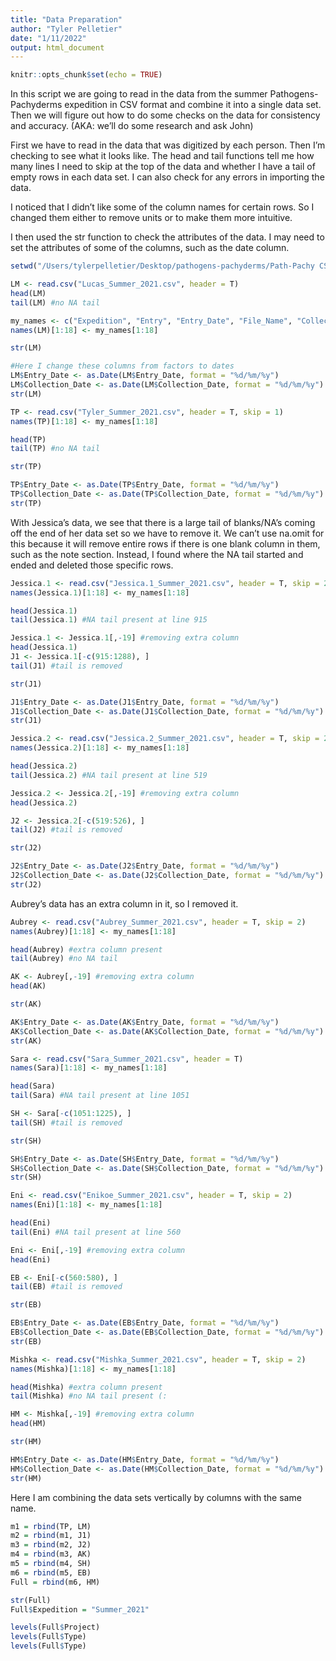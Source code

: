 ```yaml
---
title: "Data Preparation"
author: "Tyler Pelletier"
date: "1/11/2022"
output: html_document
---
```


```r
knitr::opts_chunk$set(echo = TRUE)
```
In this script we are going to read in the data from the summer Pathogens-Pachyderms expedition in CSV format and combine it into a single data set. Then we will figure out how to do some checks on the data for consistency and accuracy. (AKA: we'll do some research and ask John)

First we have to read in the data that was digitized by each person. Then I'm checking to see what it looks like. The head and tail functions tell me how many lines I need to skip at the top of the data and whether I have a tail of empty rows in each data set. I can also check for any errors in importing the data.

I noticed that I didn't like some of the column names for certain rows. So I changed them either to remove units or to make them more intuitive.

I then used the str function to check the attributes of the data. I may need to set the attributes of some of the columns, such as the date column.
```r
setwd("/Users/tylerpelletier/Desktop/pathogens-pachyderms/Path-Pachy CSV/")

LM <- read.csv("Lucas_Summer_2021.csv", header = T)
head(LM)
tail(LM) #no NA tail

my_names <- c("Expedition", "Entry", "Entry_Date", "File_Name", "Collection_Date", "Note_Taker", "Project", "Plot", "Grid", "Plant_tag", "X_coord", "Y_coord", "Tool", "POM", "DBH", "Height", "Type", "Note")
names(LM)[1:18] <- my_names[1:18]

str(LM)

#Here I change these columns from factors to dates
LM$Entry_Date <- as.Date(LM$Entry_Date, format = "%d/%m/%y") 
LM$Collection_Date <- as.Date(LM$Collection_Date, format = "%d/%m/%y")
str(LM)
```

```r
TP <- read.csv("Tyler_Summer_2021.csv", header = T, skip = 1)
names(TP)[1:18] <- my_names[1:18]

head(TP)
tail(TP) #no NA tail

str(TP)

TP$Entry_Date <- as.Date(TP$Entry_Date, format = "%d/%m/%y")
TP$Collection_Date <- as.Date(TP$Collection_Date, format = "%d/%m/%y")
str(TP)
```

With Jessica's data, we see that there is a large tail of blanks/NA's coming off the end of her data set so we have to remove it. We can't use na.omit for this because it will remove entire rows if there is one blank column in them, such as the note section. Instead, I found where the NA tail started and ended and deleted those specific rows.
```r
Jessica.1 <- read.csv("Jessica.1_Summer_2021.csv", header = T, skip = 2)
names(Jessica.1)[1:18] <- my_names[1:18]

head(Jessica.1)
tail(Jessica.1) #NA tail present at line 915

Jessica.1 <- Jessica.1[,-19] #removing extra column
head(Jessica.1) 
J1 <- Jessica.1[-c(915:1288), ]
tail(J1) #tail is removed

str(J1)

J1$Entry_Date <- as.Date(J1$Entry_Date, format = "%d/%m/%y")
J1$Collection_Date <- as.Date(J1$Collection_Date, format = "%d/%m/%y")
str(J1)
```

```r
Jessica.2 <- read.csv("Jessica.2_Summer_2021.csv", header = T, skip = 2)
names(Jessica.2)[1:18] <- my_names[1:18]

head(Jessica.2)
tail(Jessica.2) #NA tail present at line 519

Jessica.2 <- Jessica.2[,-19] #removing extra column
head(Jessica.2) 

J2 <- Jessica.2[-c(519:526), ]
tail(J2) #tail is removed

str(J2)

J2$Entry_Date <- as.Date(J2$Entry_Date, format = "%d/%m/%y")
J2$Collection_Date <- as.Date(J2$Collection_Date, format = "%d/%m/%y")
str(J2)
```

Aubrey's data has an extra column in it, so I removed it.
```r
Aubrey <- read.csv("Aubrey_Summer_2021.csv", header = T, skip = 2)
names(Aubrey)[1:18] <- my_names[1:18]

head(Aubrey) #extra column present
tail(Aubrey) #no NA tail

AK <- Aubrey[,-19] #removing extra column
head(AK) 

str(AK)

AK$Entry_Date <- as.Date(AK$Entry_Date, format = "%d/%m/%y")
AK$Collection_Date <- as.Date(AK$Collection_Date, format = "%d/%m/%y")
str(AK)
```

```r
Sara <- read.csv("Sara_Summer_2021.csv", header = T)
names(Sara)[1:18] <- my_names[1:18]

head(Sara)
tail(Sara) #NA tail present at line 1051

SH <- Sara[-c(1051:1225), ]
tail(SH) #tail is removed

str(SH)

SH$Entry_Date <- as.Date(SH$Entry_Date, format = "%d/%m/%y")
SH$Collection_Date <- as.Date(SH$Collection_Date, format = "%d/%m/%y")
str(SH)
```

```r
Eni <- read.csv("Enikoe_Summer_2021.csv", header = T, skip = 2)
names(Eni)[1:18] <- my_names[1:18]

head(Eni)
tail(Eni) #NA tail present at line 560

Eni <- Eni[,-19] #removing extra column
head(Eni) 

EB <- Eni[-c(560:580), ]
tail(EB) #tail is removed

str(EB)

EB$Entry_Date <- as.Date(EB$Entry_Date, format = "%d/%m/%y")
EB$Collection_Date <- as.Date(EB$Collection_Date, format = "%d/%m/%y")
str(EB)
```

```r
Mishka <- read.csv("Mishka_Summer_2021.csv", header = T, skip = 2)
names(Mishka)[1:18] <- my_names[1:18]

head(Mishka) #extra column present
tail(Mishka) #no NA tail present (:

HM <- Mishka[,-19] #removing extra column
head(HM) 

str(HM)

HM$Entry_Date <- as.Date(HM$Entry_Date, format = "%d/%m/%y")
HM$Collection_Date <- as.Date(HM$Collection_Date, format = "%d/%m/%y")
str(HM)
```

Here I am combining the data sets vertically by columns with the same name.
```r
m1 = rbind(TP, LM)
m2 = rbind(m1, J1)
m3 = rbind(m2, J2)
m4 = rbind(m3, AK)
m5 = rbind(m4, SH)
m6 = rbind(m5, EB)
Full = rbind(m6, HM)
```

```r
str(Full)
Full$Expedition = "Summer_2021" 

levels(Full$Project)
levels(Full$Type)
levels(Full$Type)


```




